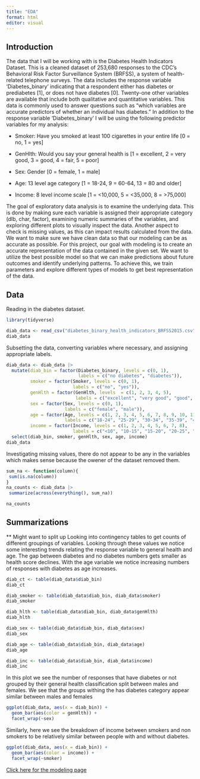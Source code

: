 ```yaml
---
title: "EDA"
format: html
editor: visual
---
```


## Introduction

The data that I will be working with is the Diabetes Health Indicators Dataset. This is a cleaned dataset of 253,680 responses to the CDC's Behavioral Risk Factor Surveillance System (BRFSS), a system of health-related telephone surveys. The data includes the response variable 'Diabetes_binary' indicating that a respondent either has diabetes or prediabetes [1], or does not have diabetes [0]. Twenty-one other variables are available that include both qualitative and quantitative variables. This data is commonly used to answer questions such as "which variables are accurate predictors of whether an individual has diabetes." In addition to the response variable 'Diabetes_binary' I will be using the following predictor variables for my analysis:

- Smoker: Have you smoked at least 100 cigarettes in your entire life [0 = no, 1 = yes]

- GenHlth: Would you say your general health is [1 = excellent, 2 = very good, 3 = good, 4 = fair, 5 = poor]

- Sex: Gender [0 = female, 1 = male]

- Age: 13 level age category [1 = 18-24, 9 = 60-64, 13 = 80 and older]

- Income: 8 level income scale [1 = <10,000, 5 = <35,000, 8 = >75,000]


The goal of exploratory data analysis is to examine the underlying data. This is done by making sure each variable is assigned their appropriate category (dlb, char, factor), examining numeric summaries of the variables, and exploring different plots to visually inspect the data. Another aspect to check is missing values, as this can impact results calculated from the data. We want to make sure we have clean data so that our modeling can be as accurate as possible. For this project, our goal with modeling is to create an accurate representation of the data contained in the given set. We want to utilize the best possible model so that we can make predictions about future outcomes and identify underlying patterns. To achieve this, we train parameters and explore different types of models to get best representation of the data. 


## Data

Reading in the diabetes dataset. 
```r
library(tidyverse)

diab_data <- read_csv("diabetes_binary_health_indicators_BRFSS2015.csv")
diab_data
```

Subsetting the data, converting variables where necessary, and assigning appropriate labels.
```r
diab_data <- diab_data |>
  mutate(diab_bin = factor(Diabetes_binary, levels = c(0, 1),
                           labels = c("no diabetes", "diabetes")),
         smoker = factor(Smoker, levels = c(0, 1), 
                         labels = c("no", "yes")),
         genHlth = factor(GenHlth, levels  = c(1, 2, 3, 4, 5), 
                          labels = c("excellent", "very good", "good", "fair", "poor")),
         sex = factor(Sex, levels = c(0, 1), 
                      labels = c("female", "male")),
         age = factor(Age, levels = c(1, 2, 3, 4, 5, 6, 7, 8, 9, 10, 11, 12, 13), 
                      labels = c("18-24", "25-29", "30-34", "35-39", "40-44", "45-49", "50-54", "55-59", "60-64", "65-69", "70-74", "75-79", "80+")),
         income = factor(Income, levels = c(1, 2, 3, 4, 5, 6, 7, 8),
                         labels = c("<10", "10-15", "15-20", "20-25", "25-35", "35-50", "50-75", "75+"))) |>
  select(diab_bin, smoker, genHlth, sex, age, income) 
diab_data
```

Investigating missing values, there do not appear to be any in the variables which makes sense because the owener of the dataset removed them.
```r
sum_na <- function(column){
 sum(is.na(column))
}
na_counts <- diab_data |>
 summarize(across(everything(), sum_na))

na_counts
```

## Summarizations

** Might want to split up
Looking into contingency tables to get counts of different groupings of variables. Looking through these values we notice some interesting trends relating the response variable to general health and age. The gap between diabetes and no diabetes numbers gets smaller as health score declines. With the age variable we notice increasing numbers of responses with diabetes as age increases. 
```r
diab_ct <- table(diab_data$diab_bin)
diab_ct

diab_smoker <- table(diab_data$diab_bin, diab_data$smoker)
diab_smoker

diab_hlth <- table(diab_data$diab_bin, diab_data$genHlth)
diab_hlth

diab_sex <- table(diab_data$diab_bin, diab_data$sex)
diab_sex

diab_age <- table(diab_data$diab_bin, diab_data$age)
diab_age

diab_inc <- table(diab_data$diab_bin, diab_data$income)
diab_inc
```

In this plot we see the number of responses that have diabetes or not grouped by their general health classification split between males and females. We see that the groups withing the has diabetes category appear similar between males and females
```r
ggplot(diab_data, aes(x = diab_bin)) +
  geom_bar(aes(color = genHlth)) +
  facet_wrap(~sex)
```

Similarly, here we see the breakdown of income between smokers and non smokers to be relatively similar between people with and without diabetes.
```r
ggplot(diab_data, aes(x = diab_bin)) +
  geom_bar(aes(color = income)) +
  facet_wrap(~smoker)
```


[Click here for the modeling page](Modeling.html) 
